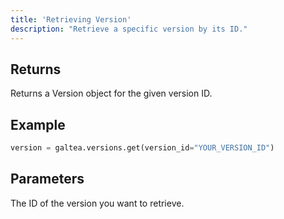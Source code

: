 ```yaml
---
title: 'Retrieving Version'
description: "Retrieve a specific version by its ID."
---
```


## Returns
Returns a Version object for the given version ID.

## Example
```python
version = galtea.versions.get(version_id="YOUR_VERSION_ID")
```

## Parameters
<ResponseField name="version_id" type="string" required>
  The ID of the version you want to retrieve.
</ResponseField>
